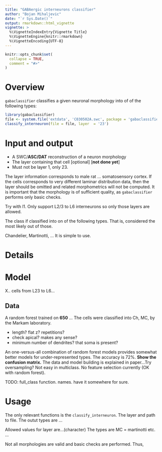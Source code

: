 ```yaml
---
title: "GABAergic interneurons classifier"
author: "Bojan Mihaljevic"
date: "`r Sys.Date()`"
output: rmarkdown::html_vignette
vignette: >
  %\VignetteIndexEntry{Vignette Title}
  %\VignetteEngine{knitr::rmarkdown}
  %\VignetteEncoding{UTF-8}
---
```


```r
knitr::opts_chunk$set(
  collapse = TRUE,
  comment = "#>"
)
```

# Overview 

`gabaclassifier` classifies a given neuronal morphology into of of the following types: 

```r
library(gabaclassifier) 
file <- system.file('extdata', 'C030502A.swc', package = 'gabaclassifier')
classify_interneuron(file = file, layer  = '23')
```



# Input and output 
- A SWC/**ASC/DAT** reconstruction of a neuron morphology
- The layer containing that cell [optional]  [**not done yet**]
- Must not be layer 1, only 23. 

The layer information corresponds to male rat ... somatosensory cortex. If the cells corresponds to very different laminar distribution data, then the layer should be omitted and related morphometrics will not be computed. It is important that the morphology is of sufficient quality, as `gabaclassifier` performs only basic checks.

Try with l1. Only support L2/3 to L6 interneurons so only those layers are allowed.  

The class if classified into on of the following types. That is, considered the most likely out of those. 

Chandelier, Martinotti, ...  It is simple to use. 

# Details

  
# Model 

X.. cells from L23 to L6...

## Data 
A random forest trained on **650** ...  The cells were classified into Ch, MC, by the Markam laboratory. 

- length? flat z? repetitions? 
- check apical? makes any sense? 
- minimum number of dendrites? that soma is present? 

An one-versus-all combination of random forest models provides somewhat better models for under-represented types. The accuracy is 72%. **Show the confusion matrix.**
The data and model building is explained in paper...Try oversampling? Not easy in multiclass.  No feature selection currently (OK with random forest).    

TODO: full_class function. names. have it somewhere for sure.

# Usage 
The only relevant functions is the `classify_interneuron`. The layer and path to file. The outut types are ... 

Allowed values for layer are...(character)
The types are MC = martinotti etc. ...   

Not all morphologies are valid and basic checks are performed.  Thus, 
```r

```
 
